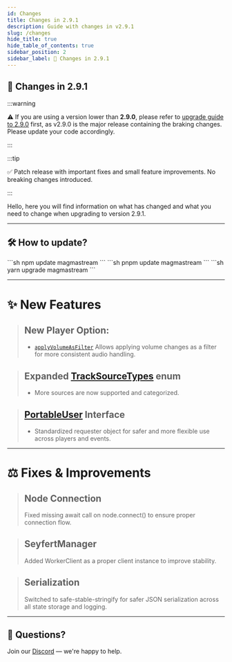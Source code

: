 ```yaml
---
id: Changes
title: Changes in 2.9.1
description: Guide with changes in v2.9.1
slug: /changes
hide_title: true
hide_table_of_contents: true
sidebar_position: 2
sidebar_label: 🐍 Changes in 2.9.1
---
```



## 🐍 Changes in 2.9.1

:::warning

⚠️ If you are using a version lower than **2.9.0**, please refer to [upgrade guide to 2.9.0](/docs/2.9.0/changes) first, as v2.9.0 is the major release containing the braking changes. Please update your code accordingly.

:::

:::tip

✅ Patch release with important fixes and small feature improvements. No breaking changes introduced.

:::

Hello, here you will find information on what has changed and what you need to change when upgrading to version 2.9.1.

---

## 🛠️ How to update?

<Tabs>
    <TabItem value="npm" label="npm" default>
        ```sh
        npm update magmastream
        ```
    </TabItem>
    <TabItem value="pnpm" label="pnpm" default>
        ```sh
        pnpm update magmastream
        ```
    </TabItem>
    <TabItem value="yarn" label="yarn" default>
        ```sh
        yarn upgrade magmastream
        ```
    </TabItem>
</Tabs>

---

# ✨ New Features

> ## New Player Option:
> - [`applyVolumeAsFilter`](./Typedefs/PlayerOptions.mdx) Allows applying volume changes as a filter for more consistent audio handling.

> ## Expanded [TrackSourceTypes](./Enums/TrackSourceTypes.mdx) enum
> - More sources are now supported and categorized.

> ## [PortableUser](./Typedefs/PortableUser.mdx) Interface
>  - Standardized requester object for safer and more flexible use across players and events.

---

# ⚖️ Fixes & Improvements

> ## Node Connection
> Fixed missing await call on node.connect() to ensure proper connection flow.

> ## SeyfertManager
> Added WorkerClient as a proper client instance to improve stability.

> ## Serialization
>  Switched to safe-stable-stringify for safer JSON serialization across all state storage and logging.

---

## 💬 Questions?

Join our [Discord](https://discord.gg/Nq5gTGUfwa) — we're happy to help.